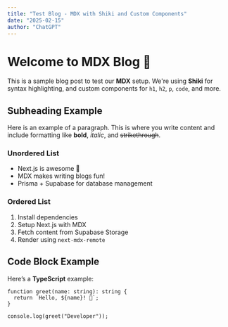 ```yaml
---
title: "Test Blog - MDX with Shiki and Custom Components"
date: "2025-02-15"
author: "ChatGPT"
---
```


# Welcome to MDX Blog 🎉

This is a sample blog post to test our **MDX** setup.
We're using **Shiki** for syntax highlighting, and custom components for `h1`, `h2`, `p`, `code`, and more.

## Subheading Example

Here is an example of a paragraph. This is where you write content and include formatting like **bold**, *italic*, and ~~strikethrough~~.

### Unordered List

- Next.js is awesome 🚀
- MDX makes writing blogs fun!
- Prisma + Supabase for database management

### Ordered List

1. Install dependencies
2. Setup Next.js with MDX
3. Fetch content from Supabase Storage
4. Render using `next-mdx-remote`

## Code Block Example

Here’s a **TypeScript** example:

```tsx
function greet(name: string): string {
  return `Hello, ${name}! 👋`;
}

console.log(greet("Developer"));
